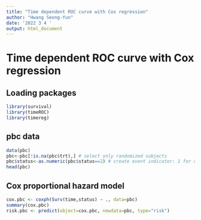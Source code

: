 ```yaml
---
title: "Time dependent ROC curve with Cox regression"
author: "Hwang Seong-Yun"
date: '2022 3 4 '
output: html_document
---
```


# Time dependent ROC curve with Cox regression

## Loading packages

```r
library(survival)
library(timeROC)
library(timereg)
```

## pbc data

```r
data(pbc)
pbc<-pbc[!is.na(pbc$trt),] # select only randomized subjects
pbc$status<-as.numeric(pbc$status==2) # create event indicator: 1 for death, 0 for censored
head(pbc)
```

## Cox proportional hazard model

```r
cox.pbc <- coxph(Surv(time,status) ~ ., data=pbc)
summary(cox.pbc)
risk.pbc <- predict(object=cox.pbc, newdata=pbc, type="risk")
```

